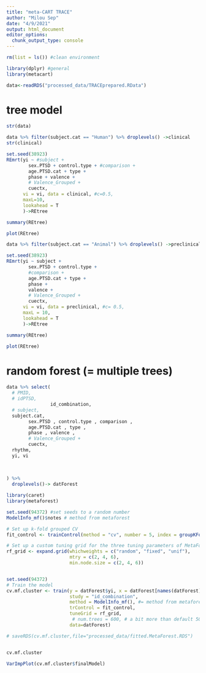 ```yaml
---
title: "meta-CART TRACE"
author: "Milou Sep"
date: "4/9/2021"
output: html_document
editor_options: 
  chunk_output_type: console
---
```


```r
rm(list = ls()) #clean environment

library(dplyr) #general
library(metacart)
```


```r
data<-readRDS("processed_data/TRACEprepared.RData")
```






# tree model
```r


str(data)

data %>% filter(subject.cat == "Human") %>% droplevels() ->clinical
str(clinical)

set.seed(38923)
REmrt(yi ~ #subject + 
        sex.PTSD + control.type + #comparison + 
        age.PTSD.cat + type + 
        phase + valence + 
        # Valence_Grouped +
        cuectx,
      vi = vi, data = clinical, #c=0.5,
      maxL=10,
      lookahead = T
      )->REtree

summary(REtree)

plot(REtree)

data %>% filter(subject.cat == "Animal") %>% droplevels() ->preclinical

set.seed(38923)
REmrt(yi ~ subject + 
        sex.PTSD + control.type + 
        #comparison + 
        age.PTSD.cat + type + 
        phase + 
        valence + 
        # Valence_Grouped +
        cuectx,
      vi = vi, data = preclinical, #c= 0.5,
      maxL = 10,
      lookahead = T
      )->REtree

summary(REtree)

plot(REtree)
```



# random forest (= multiple trees)

```r


data %>% select(
  # PMID, 
  # idPTSD, 
                id_combination,
  # subject, 
  subject.cat,
        sex.PTSD , control.type , comparison ,
        age.PTSD.cat , type ,
        phase , valence , 
        # Valence_Grouped +
        cuectx,
  rhythm,
  yi, vi
  
  
  
) %>% 
  droplevels()-> datForest

library(caret)
library(metaforest)

set.seed(94372) #set seeds to a random number
ModelInfo_mf()$notes # method from metaforest

# Set up k-fold grouped CV
fit_control <- trainControl(method = "cv", number = 5, index = groupKFold(datForest$id_combination, k = 5)) # warning with 10-fold crossvalidation "Warning message: In nominalTrainWorkflow(x = x, y = y, wts = weights, info = trainInfo,  :There were missing values in resampled performance measures."

# Set up a custom tuning grid for the three tuning parameters of MetaForest
rf_grid <- expand.grid(whichweights = c("random", "fixed", "unif"),
                       mtry = c(2, 4, 6),
                       min.node.size = c(2, 4, 6))


set.seed(94372)
# Train the model
cv.mf.cluster <- train(y = datForest$yi, x = datForest[names(datForest) !="yi"], #from x remove yi
                       study = "id_combination", 
                       method = ModelInfo_mf(), #= method from metaforest. https://rdrr.io/cran/metaforest/man/MetaForest.html
                       trControl = fit_control,
                       tuneGrid = rf_grid,
                        # num.trees = 600, # a bit more than default 500 (for better convergence)
                       data=datForest)

# saveRDS(cv.mf.cluster,file="processed_data/fitted.MetaForest.RDS")


cv.mf.cluster

VarImpPlot(cv.mf.cluster$finalModel)

```

